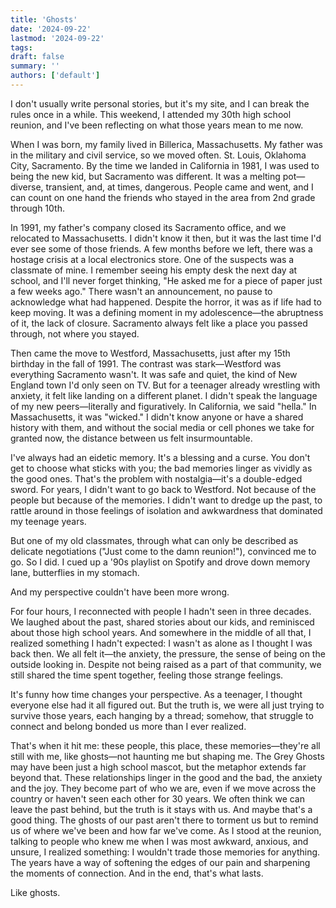 ```yaml
---
title: 'Ghosts'
date: '2024-09-22'
lastmod: '2024-09-22'
tags:
draft: false
summary: ''
authors: ['default']
---
```


I don't usually write personal stories, but it's my site, and I can break the rules once in a while. This weekend, I attended my 30th high school reunion, and I've been reflecting on what those years mean to me now.

When I was born, my family lived in Billerica, Massachusetts. My father was in the military and civil service, so we moved often. St. Louis, Oklahoma City, Sacramento. By the time we landed in California in 1981, I was used to being the new kid, but Sacramento was different. It was a melting pot—diverse, transient, and, at times, dangerous. People came and went, and I can count on one hand the friends who stayed in the area from 2nd grade through 10th.

In 1991, my father's company closed its Sacramento office, and we relocated to Massachusetts. I didn't know it then, but it was the last time I'd ever see some of those friends. A few months before we left, there was a hostage crisis at a local electronics store. One of the suspects was a classmate of mine. I remember seeing his empty desk the next day at school, and I'll never forget thinking, "He asked me for a piece of paper just a few weeks ago." There wasn't an announcement, no pause to acknowledge what had happened. Despite the horror, it was as if life had to keep moving. It was a defining moment in my adolescence—the abruptness of it, the lack of closure. Sacramento always felt like a place you passed through, not where you stayed.

Then came the move to Westford, Massachusetts, just after my 15th birthday in the fall of 1991. The contrast was stark—Westford was everything Sacramento wasn't. It was safe and quiet, the kind of New England town I'd only seen on TV. But for a teenager already wrestling with anxiety, it felt like landing on a different planet. I didn't speak the language of my new peers—literally and figuratively. In California, we said "hella." In Massachusetts, it was "wicked." I didn't know anyone or have a shared history with them, and without the social media or cell phones we take for granted now, the distance between us felt insurmountable.

I've always had an eidetic memory. It's a blessing and a curse. You don't get to choose what sticks with you; the bad memories linger as vividly as the good ones. That's the problem with nostalgia—it's a double-edged sword. For years, I didn't want to go back to Westford. Not because of the people but because of the memories. I didn't want to dredge up the past, to rattle around in those feelings of isolation and awkwardness that dominated my teenage years.

But one of my old classmates, through what can only be described as delicate negotiations ("Just come to the damn reunion!"), convinced me to go. So I did. I cued up a '90s playlist on Spotify and drove down memory lane, butterflies in my stomach.

And my perspective couldn't have been more wrong.

For four hours, I reconnected with people I hadn't seen in three decades. We laughed about the past, shared stories about our kids, and reminisced about those high school years. And somewhere in the middle of all that, I realized something I hadn't expected: I wasn't as alone as I thought I was back then. We all felt it—the anxiety, the pressure, the sense of being on the outside looking in. Despite not being raised as a part of that community, we still shared the time spent together, feeling those strange feelings.

It's funny how time changes your perspective. As a teenager, I thought everyone else had it all figured out. But the truth is, we were all just trying to survive those years, each hanging by a thread; somehow, that struggle to connect and belong bonded us more than I ever realized.

That's when it hit me: these people, this place, these memories—they're all still with me, like ghosts—not haunting me but shaping me. The Grey Ghosts may have been just a high school mascot, but the metaphor extends far beyond that. These relationships linger in the good and the bad, the anxiety and the joy. They become part of who we are, even if we move across the country or haven't seen each other for 30 years.
We often think we can leave the past behind, but the truth is it stays with us. And maybe that's a good thing. The ghosts of our past aren't there to torment us but to remind us of where we've been and how far we've come.
As I stood at the reunion, talking to people who knew me when I was most awkward, anxious, and unsure, I realized something: I wouldn't trade those memories for anything. The years have a way of softening the edges of our pain and sharpening the moments of connection. And in the end, that's what lasts.

Like ghosts.